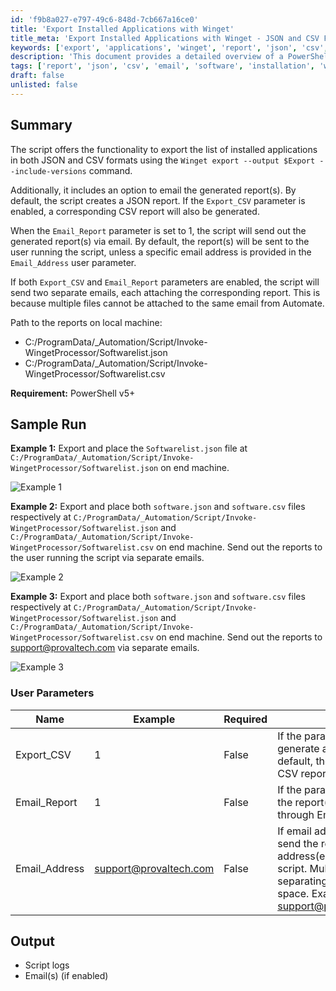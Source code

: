 ```yaml
---
id: 'f9b8a027-e797-49c6-848d-7cb667a16ce0'
title: 'Export Installed Applications with Winget'
title_meta: 'Export Installed Applications with Winget - JSON and CSV Formats'
keywords: ['export', 'applications', 'winget', 'report', 'json', 'csv', 'email']
description: 'This document provides a detailed overview of a PowerShell script that exports the list of installed applications in JSON and CSV formats using the Winget command. It also includes functionality to email the generated reports to specified addresses, with options to customize the output format and recipients.'
tags: ['report', 'json', 'csv', 'email', 'software', 'installation', 'windows']
draft: false
unlisted: false
---
```

## Summary

The script offers the functionality to export the list of installed applications in both JSON and CSV formats using the `Winget export --output $Export --include-versions` command.

Additionally, it includes an option to email the generated report(s). By default, the script creates a JSON report. If the `Export_CSV` parameter is enabled, a corresponding CSV report will also be generated.

When the `Email_Report` parameter is set to 1, the script will send out the generated report(s) via email. By default, the report(s) will be sent to the user running the script, unless a specific email address is provided in the `Email_Address` user parameter.

If both `Export_CSV` and `Email_Report` parameters are enabled, the script will send two separate emails, each attaching the corresponding report. This is because multiple files cannot be attached to the same email from Automate.

Path to the reports on local machine:
- C:/ProgramData/_Automation/Script/Invoke-WingetProcessor/Softwarelist.json
- C:/ProgramData/_Automation/Script/Invoke-WingetProcessor/Softwarelist.csv

**Requirement:** PowerShell v5+

## Sample Run

**Example 1:** Export and place the `Softwarelist.json` file at `C:/ProgramData/_Automation/Script/Invoke-WingetProcessor/Softwarelist.json` on end machine.

![Example 1](../../../static/img/Winget---Export-Param/image_1.png)

**Example 2:** Export and place both `software.json` and `software.csv` files respectively at `C:/ProgramData/_Automation/Script/Invoke-WingetProcessor/Softwarelist.json` and `C:/ProgramData/_Automation/Script/Invoke-WingetProcessor/Softwarelist.csv` on end machine. Send out the reports to the user running the script via separate emails.

![Example 2](../../../static/img/Winget---Export-Param/image_2.png)

**Example 3:** Export and place both `software.json` and `software.csv` files respectively at `C:/ProgramData/_Automation/Script/Invoke-WingetProcessor/Softwarelist.json` and `C:/ProgramData/_Automation/Script/Invoke-WingetProcessor/Softwarelist.csv` on end machine. Send out the reports to [support@provaltech.com](mailto:support@provaltech.com) via separate emails.

![Example 3](../../../static/img/Winget---Export-Param/image_3.png)

### User Parameters

| Name            | Example                                         | Required | Description                                                                                                                                                                                                                                                |
|-----------------|-------------------------------------------------|----------|------------------------------------------------------------------------------------------------------------------------------------------------------------------------------------------------------------------------------------------------------------|
| Export_CSV      | 1                                               | False    | If the parameter is set to 1, the script will generate a corresponding CSV report as well. By default, the script is configured to generate a CSV report only.                                                                                          |
| Email_Report     | 1                                               | False    | If the parameter is set to 1, the script will send the report(s) to the user running the script through Email(s).                                                                                                                                      |
| Email_Address   | [support@provaltech.com](mailto:support@provaltech.com) | False    | If email addresses are provided, the script will send the report(s) to the specified email address(es) instead of the user running the script. Multiple email addresses can be set by separating them with a semicolon ';' without any space. Example: [support@provaltech.com](mailto:support@provaltech.com);[Alerts@provaltech.com](mailto:Alerts@provaltech.com) |

## Output

- Script logs
- Email(s) (if enabled)












